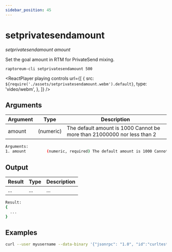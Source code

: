 ```yaml
---
sidebar_position: 45
---
```



# setprivatesendamount

_setprivatesendamount amount_

Set the goal amount in RTM for PrivateSend mixing.

`raptoreum-cli setprivatesendamount 500`

<ReactPlayer
  playing
  controls
  url={[
    {
      src: `${require('./assets/setprivatesendamount.webm').default}`,
      type: 'video/webm',
    },
  ]}
/>

## Arguments

| Argument | Type      | Description                                                             |
| -------- | --------- | ----------------------------------------------------------------------- |
| amount   | (numeric) | The default amount is 1000 Cannot be more than 21000000 nor less than 2 |

```bash
Arguments:
1. amount         (numeric, required) The default amount is 1000 Cannot be more than 21000000 nor less than 2
```

## Output

| Result | Type | Description |
| ------ | ---- | ----------- |
| ...    | ...  | ...         |

```bash
Result:
{
  ...
}
```

## Examples

```bash
curl --user myusername --data-binary '{"jsonrpc": "1.0", "id":"curltest", "method": "setprivatesendamount", "params": [208] }' -H 'content-type: text/plain;' http://127.0.0.1:9998/
```
